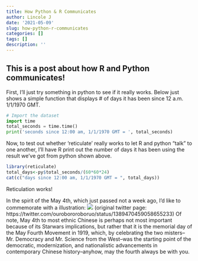 ```yaml
---
title: How Python & R Communicates
author: Lincole J
date: '2021-05-09'
slug: how-python-r-communicates
categories: []
tags: []
description: ''
---
```


## This is a post about how R and Python communicates!

First, I'll just try something in python to see if it really works. Below just shows a simple function that displays # of days it has been since 12 a.m. 1/1/1970 GMT.

```python
# Import the dataset
import time
total_seconds = time.time()
print('seconds since 12:00 am, 1/1/1970 GMT = ', total_seconds)
```

Now, to test out whether 'reticulate' really works to let R and python "talk" to one another, I'll have R print out the number of days it has been using the result we've got from python shown above.
```R
library(reticulate)
total_days<-py$total_seconds/(60*60*24)
cat(c("days since 12:00 am, 1/1/1970 GMT = ", total_days))
```

Reticulation works!

In the spirit of the May 4th, which just passed not a week ago, I'd like to commemorate with a illustration:
![](/post/2021-05-09-how-python-r-communicates_files/may_fourth.jpeg)
(original twitter page: https://twitter.com/ourobororoboruo/status/1389470459058655233)
Of note, May 4th to most ethnic Chinese is perhaps not most important because of its Starwars implications, but rather that it is the memorial day of the May Fourth Movement in 1919, which, by celebrating the two misters--Mr. Democracy and Mr. Science from the West--was the starting point of the democratic, modernization, and nationalistic advancements in contemporary Chinese history--anyhow, may the fourth always be with you.
